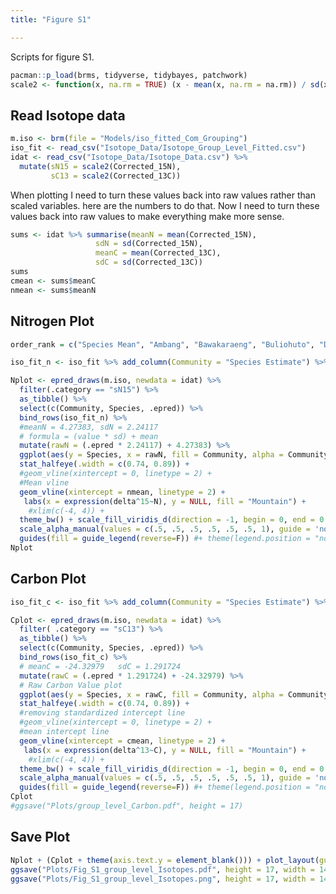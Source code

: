 ```yaml
---
title: "Figure S1"

---
```


Scripts for figure S1. 

```r
pacman::p_load(brms, tidyverse, tidybayes, patchwork)
scale2 <- function(x, na.rm = TRUE) (x - mean(x, na.rm = na.rm)) / sd(x, na.rm)
```

## Read Isotope data
```r
m.iso <- brm(file = "Models/iso_fitted_Com_Grouping")
iso_fit <- read_csv("Isotope_Data/Isotope_Group_Level_Fitted.csv")
idat <- read_csv("Isotope_Data/Isotope_Data.csv") %>% 
  mutate(sN15 = scale2(Corrected_15N),
         sC13 = scale2(Corrected_13C)) 
```

When plotting I need to turn these values back into raw values rather than scaled variables. here are the numbers to do that.
Now I need to turn these values back into raw values to make everything make more sense.

```r
sums <- idat %>% summarise(meanN = mean(Corrected_15N),
                   sdN = sd(Corrected_15N),
                   meanC = mean(Corrected_13C),
                   sdC = sd(Corrected_13C))
sums
cmean <- sums$meanC
nmean <- sums$meanN
```

## Nitrogen Plot
```r
order_rank = c("Species Mean", "Ambang", "Bawakaraeng", "Buliohuto", "Dako", "Gandangdewata", "Latimojong")

iso_fit_n <- iso_fit %>% add_column(Community = "Species Estimate") %>% mutate(.epred = sN15) %>% as_tibble() %>%  select(c(Community, Species, .epred)) 

Nplot <- epred_draws(m.iso, newdata = idat) %>%  
  filter(.category == "sN15") %>% 
  as_tibble() %>% 
  select(c(Community, Species, .epred)) %>% 
  bind_rows(iso_fit_n) %>%
  #meanN = 4.27383, sdN = 2.24117
  # formula = (value * sd) + mean
  mutate(rawN = (.epred * 2.24117) + 4.27383) %>% 
  ggplot(aes(y = Species, x = rawN, fill = Community, alpha = Community)) +
  stat_halfeye(.width = c(0.74, 0.89)) +
  #geom_vline(xintercept = 0, linetype = 2) +
  #Mean vline
  geom_vline(xintercept = nmean, linetype = 2) +
   labs(x = expression(delta^15~N), y = NULL, fill = "Mountain") +
    #xlim(c(-4, 4)) + 
  theme_bw() + scale_fill_viridis_d(direction = -1, begin = 0, end = 0.9, option = "A") +
  scale_alpha_manual(values = c(.5, .5, .5, .5, .5, .5, 1), guide = 'none') +
  guides(fill = guide_legend(reverse=F)) #+ theme(legend.position = "none") 
Nplot
```

## Carbon Plot

```r
iso_fit_c <- iso_fit %>% add_column(Community = "Species Estimate") %>% mutate(.epred = sC13) %>% as_tibble() %>%  select(c(Community, Species, .epred)) 

Cplot <- epred_draws(m.iso, newdata = idat) %>%  
  filter( .category == "sC13") %>% 
  as_tibble() %>% 
  select(c(Community, Species, .epred)) %>% 
  bind_rows(iso_fit_c) %>% 
  # meanC = -24.32979	sdC = 1.291724	
  mutate(rawC = (.epred * 1.291724) + -24.32979) %>%
  # Raw Carbon Value plot
  ggplot(aes(y = Species, x = rawC, fill = Community, alpha = Community)) +
  stat_halfeye(.width = c(0.74, 0.89)) +
  #removing standardized intercept line
  #geom_vline(xintercept = 0, linetype = 2) +
  #mean intercept line
  geom_vline(xintercept = cmean, linetype = 2) +
   labs(x = expression(delta^13~C), y = NULL, fill = "Mountain") +
    #xlim(c(-4, 4)) + 
  theme_bw() + scale_fill_viridis_d(direction = -1, begin = 0, end = 0.9, option = "A") +
  scale_alpha_manual(values = c(.5, .5, .5, .5, .5, .5, 1), guide = 'none') +
  guides(fill = guide_legend(reverse=F)) #+ theme(legend.position = "none") 
Cplot
#ggsave("Plots/group_level_Carbon.pdf", height = 17)
```

## Save Plot
```r
Nplot + (Cplot + theme(axis.text.y = element_blank())) + plot_layout(guides = "collect")
ggsave("Plots/Fig_S1_group_level_Isotopes.pdf", height = 17, width = 14)
ggsave("Plots/Fig_S1_group_level_Isotopes.png", height = 17, width = 14)
```